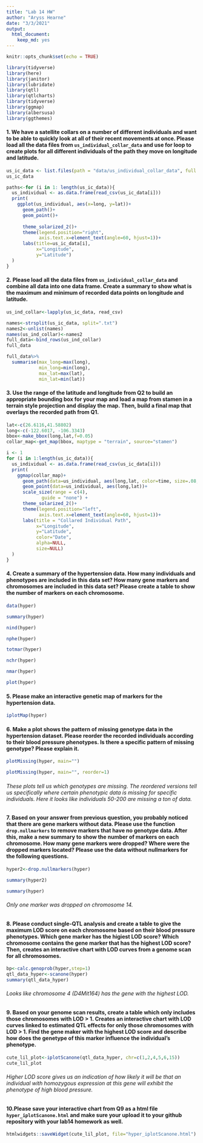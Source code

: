 ```yaml
---
title: "Lab 14 HW"
author: "Aryss Hearne"
date: "3/3/2021"
output: 
  html_document: 
    keep_md: yes
---
```


```r
knitr::opts_chunk$set(echo = TRUE)
```

```r
library(tidyverse)
library(here)
library(janitor)
library(lubridate)
library(qtl)
library(qtlcharts)
library(tidyverse)
library(ggmap)
library(albersusa)
library(ggthemes)
```


#### 1. We have a satellite collars on a number of different individuals and want to be able to quickly look at all of their recent movements at once. Please load all the data files from `us_individual_collar_data` and use for loop to create plots for all different individuals of the path they move on longitude and latitude.


```r
us_ic_data <- list.files(path = "data/us_individual_collar_data", full.names=T)
us_ic_data
```

```r
paths<-for (i in 1: length(us_ic_data)){
  us_individual <- as.data.frame(read_csv(us_ic_data[i]))
  print(
    ggplot(us_individual, aes(x=long, y=lat))+
      geom_path()+
      geom_point()+
      
      theme_solarized_2()+
      theme(legend.position="right",
            axis.text.x=element_text(angle=60, hjust=1))+
      labs(title=us_ic_data[i],
           x="Longitude",
           y="Latitude")
  )
}
```


#### 2. Please load all the data files from `us_individual_collar_data` and combine all data into one data frame. Create a summary to show what is the maximum and minimum of recorded data points on longitude and latitude.

```r
us_ind_collar<-lapply(us_ic_data, read_csv)
```

```r
names<-strsplit(us_ic_data, split=".txt")
names2<-unlist(names)
names(us_ind_collar)<-names2
full_data<-bind_rows(us_ind_collar)
full_data
```

```r
full_data%>%
  summarise(max_long=max(long),
            min_long=min(long),
            max_lat=max(lat),
            min_lat=min(lat))
```


#### 3. Use the range of the latitude and longitude from Q2 to build an appropriate bounding box for your map and load a map from stamen in a terrain style projection and display the map. Then, build a final map that overlays the recorded path from Q1.

```r
lat<-c(26.6116,41.58802)
long<-c(-122.6017, -106.3343)
bbox<-make_bbox(long,lat,f=0.05)
collar_map<-get_map(bbox, maptype = "terrain", source="stamen")
```

```r
i <- 1
for (i in 1:length(us_ic_data)){
  us_individual <- as.data.frame(read_csv(us_ic_data[i]))
  print(
    ggmap(collar_map)+
      geom_path(data=us_individual, aes(long,lat, color=time, size=.08, alpha=0.3))+
      geom_point(data=us_individual, aes(long,lat))+
      scale_size(range = c(4),
             guide = "none") +
      theme_solarized_2()+
      theme(legend.position="left",
            axis.text.x=element_text(angle=60, hjust=1))+
      labs(title = "Collared Individual Path", 
           x="Longitude", 
           y="Latitude",
           color="Date",
           alpha=NULL,
           size=NULL)
  )
}
```


#### 4.  Create a summary of the hypertension data. How many individuals and phenotypes are included in this data set? How many gene markers and chromosomes are included in this data set? Please create a table to show the number of markers on each chromosome.


```r
data(hyper)
```

```r
summary(hyper)
```
```r
nind(hyper)
```

```r
nphe(hyper)
```

```r
totmar(hyper)
```

```r
nchr(hyper)
```
```r
nmar(hyper)
```
```r
plot(hyper)
```


#### 5. Please make an interactive genetic map of markers for the hypertension data.


```r
iplotMap(hyper)
```

#### 6. Make a plot shows the pattern of missing genotype data in the hypertension dataset. Please reorder the recorded individuals according to their blood pressure phenotypes. Is there a specific pattern of missing genotype? Please explain it.

```r
plotMissing(hyper, main="")
```

```r
plotMissing(hyper, main="", reorder=1)
```


###### These plots tell us which genotypes are missing. The reordered versions tell us specifically where certain phenotypic data is missing for specific individuals. Here it looks like individuals 50-200 are missing a ton of data.  


#### 7. Based on your answer from previous question, you probably noticed that there are gene markers without data. Please use the function `drop.nullmarkers` to remove markers that have no genotype data. After this, make a new summary to show the number of markers on each chromosome. How many gene markers were dropped? Where were the dropped markers located? Please use the data without nullmarkers for the following questions.


```r
hyper2<-drop.nullmarkers(hyper)
```

```r
summary(hyper2)
```

```r
summary(hyper)
```

###### Only one marker was dropped on chromosome 14.

#### 8.  Please conduct single-QTL analysis and create a table to give the maximum LOD score on each chromosome based on their blood pressure phenotypes. Which gene marker has the higiest LOD score? Which chromosome contains the gene marker that has the highest LOD score? Then, creates an interactive chart with LOD curves from a genome scan for all chromosomes.


```r
bp<-calc.genoprob(hyper,step=1)
qtl_data_hyper<-scanone(hyper)
summary(qtl_data_hyper)
```

###### Looks like chromosome 4 (D4Mit164) has the gene with the highest LOD. 


#### 9. Based on your genome scan results, create a table which only includes those chromosomes with LOD > 1. Creates an interactive chart with LOD curves linked to estimated QTL effects for only those chromosomes with LOD > 1. Find the gene maker with the highest LOD score and describe how does the genetype of this marker influence the individual’s phenotype.


```r
cute_lil_plot<-iplotScanone(qtl_data_hyper, chr=c(1,2,4,5,6,15))
cute_lil_plot
```

###### Higher LOD score gives us an indication of how likely it will be that an individual with homozygous expression at this gene will exhibit the phenotype of high blood pressure. 


#### 10.Please save your interactive chart from Q9 as a html file `hyper_iplotScanone.html` and make sure your upload it to your github repository with your lab14 homework as well.

```r
htmlwidgets::saveWidget(cute_lil_plot, file="hyper_iplotScanone.html")
```

